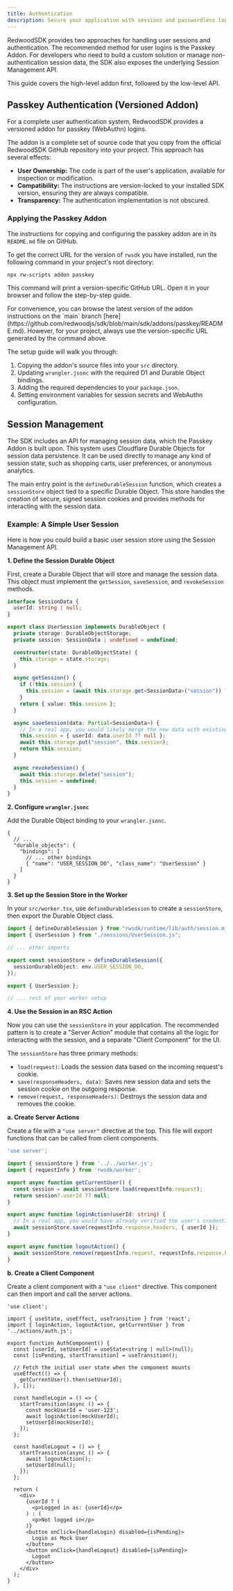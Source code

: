 ```yaml
---
title: Authentication
description: Secure your application with sessions and passwordless login.
---
```


RedwoodSDK provides two approaches for handling user sessions and authentication. The recommended method for user logins is the Passkey Addon. For developers who need to build a custom solution or manage non-authentication session data, the SDK also exposes the underlying Session Management API.

This guide covers the high-level addon first, followed by the low-level API.

## Passkey Authentication (Versioned Addon)

For a complete user authentication system, RedwoodSDK provides a versioned addon for passkey (WebAuthn) logins.

The addon is a complete set of source code that you copy from the official RedwoodSDK GitHub repository into your project. This approach has several effects:
- **User Ownership:** The code is part of the user's application, available for inspection or modification.
- **Compatibility:** The instructions are version-locked to your installed SDK version, ensuring they are always compatible.
- **Transparency:** The authentication implementation is not obscured.

### Applying the Passkey Addon

The instructions for copying and configuring the passkey addon are in its `README.md` file on GitHub.

To get the correct URL for the version of `rwsdk` you have installed, run the following command in your project's root directory:

```bash showLineNumbers=false
npx rw-scripts addon passkey
```

This command will print a version-specific GitHub URL. Open it in your browser and follow the step-by-step guide.

<Aside>
For convenience, you can browse the latest version of the addon instructions on the `main` branch [here](https://github.com/redwoodjs/sdk/blob/main/sdk/addons/passkey/README.md). However, for your project, always use the version-specific URL generated by the command above.
</Aside>

The setup guide will walk you through:
1. Copying the addon's source files into your `src` directory.
2. Updating `wrangler.jsonc` with the required D1 and Durable Object bindings.
3. Adding the required dependencies to your `package.json`.
4. Setting environment variables for session secrets and WebAuthn configuration.

## Session Management

The SDK includes an API for managing session data, which the Passkey Addon is built upon. This system uses Cloudflare Durable Objects for session data persistence. It can be used directly to manage any kind of session state, such as shopping carts, user preferences, or anonymous analytics.

The main entry point is the `defineDurableSession` function, which creates a `sessionStore` object tied to a specific Durable Object. This store handles the creation of secure, signed session cookies and provides methods for interacting with the session data.

### Example: A Simple User Session

Here is how you could build a basic user session store using the Session Management API.

**1. Define the Session Durable Object**

First, create a Durable Object that will store and manage the session data. This object must implement the `getSession`, `saveSession`, and `revokeSession` methods.

```typescript title="src/sessions/UserSession.ts"
interface SessionData {
  userId: string | null;
}

export class UserSession implements DurableObject {
  private storage: DurableObjectStorage;
  private session: SessionData | undefined = undefined;

  constructor(state: DurableObjectState) {
    this.storage = state.storage;
  }

  async getSession() {
    if (!this.session) {
      this.session = (await this.storage.get<SessionData>("session")) ?? { userId: null };
    }
    return { value: this.session };
  }

  async saveSession(data: Partial<SessionData>) {
    // In a real app, you would likely merge the new data with existing session data
    this.session = { userId: data.userId ?? null };
    await this.storage.put("session", this.session);
    return this.session;
  }

  async revokeSession() {
    await this.storage.delete("session");
    this.session = undefined;
  }
}
```

**2. Configure `wrangler.jsonc`**

Add the Durable Object binding to your `wrangler.jsonc`.

```jsonc title="wrangler.jsonc"
{
  // ...
  "durable_objects": {
    "bindings": [
      // ... other bindings
      { "name": "USER_SESSION_DO", "class_name": "UserSession" }
    ]
  }
}
```

**3. Set up the Session Store in the Worker**

In your `src/worker.tsx`, use `defineDurableSession` to create a `sessionStore`, then export the Durable Object class.

```typescript title="src/worker.tsx"
import { defineDurableSession } from "rwsdk/runtime/lib/auth/session.mjs";
import { UserSession } from "./sessions/UserSession.js";

// ... other imports

export const sessionStore = defineDurableSession({
  sessionDurableObject: env.USER_SESSION_DO,
});

export { UserSession };

// ... rest of your worker setup
```

**4. Use the Session in an RSC Action**

Now you can use the `sessionStore` in your application. The recommended pattern is to create a "Server Action" module that contains all the logic for interacting with the session, and a separate "Client Component" for the UI.

The `sessionStore` has three primary methods:
- `load(request)`: Loads the session data based on the incoming request's cookie.
- `save(responseHeaders, data)`: Saves new session data and sets the session cookie on the outgoing response.
- `remove(request, responseHeaders)`: Destroys the session data and removes the cookie.

**a. Create Server Actions**

Create a file with a `"use server"` directive at the top. This file will export functions that can be called from client components.

```typescript title="src/app/actions/auth.ts"
'use server';

import { sessionStore } from '../../worker.js';
import { requestInfo } from 'rwsdk/worker';

export async function getCurrentUser() {
  const session = await sessionStore.load(requestInfo.request);
  return session?.userId ?? null;
}

export async function loginAction(userId: string) {
  // In a real app, you would have already verified the user's credentials
  await sessionStore.save(requestInfo.response.headers, { userId });
}

export async function logoutAction() {
  await sessionStore.remove(requestInfo.request, requestInfo.response.headers);
}
```

**b. Create a Client Component**

Create a client component with a `"use client"` directive. This component can then import and call the server actions.

```tsx title="src/app/components/AuthComponent.tsx"
'use client';

import { useState, useEffect, useTransition } from 'react';
import { loginAction, logoutAction, getCurrentUser } from '../actions/auth.js';

export function AuthComponent() {
  const [userId, setUserId] = useState<string | null>(null);
  const [isPending, startTransition] = useTransition();

  // Fetch the initial user state when the component mounts
  useEffect(() => {
    getCurrentUser().then(setUserId);
  }, []);

  const handleLogin = () => {
    startTransition(async () => {
      const mockUserId = 'user-123';
      await loginAction(mockUserId);
      setUserId(mockUserId);
    });
  };

  const handleLogout = () => {
    startTransition(async () => {
      await logoutAction();
      setUserId(null);
    });
  };

  return (
    <div>
      {userId ? (
        <p>Logged in as: {userId}</p>
      ) : (
        <p>Not logged in</p>
      )}
      <button onClick={handleLogin} disabled={isPending}>
        Login as Mock User
      </button>
      <button onClick={handleLogout} disabled={isPending}>
        Logout
      </button>
    </div>
  );
}
```

